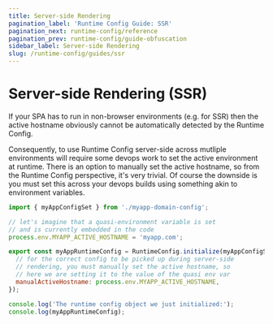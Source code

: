 ```yaml
---
title: Server-side Rendering
pagination_label: 'Runtime Config Guide: SSR'
pagination_next: runtime-config/reference
pagination_prev: runtime-config/guide-obfuscation
sidebar_label: Server-side Rendering
slug: /runtime-config/guides/ssr
---
```



<PackageCaption packageName='@spa-tools/runtime-config' />

# Server-side Rendering (SSR)

If your SPA has to run in non-browser environments (e.g. for SSR) then the
active hostname obviously cannot be automatically detected by the Runtime Config.

Consequently, to use Runtime Config server-side across mutliple environments will
require some devops work to set the active environment at runtime. There is an option
to manually set the active hostname, so from the Runtime Config perspective, it's
very trivial. Of course the downside is you must set this across your devops builds
using something akin to environment variables.

```js
import { myAppConfigSet } from './myapp-domain-config';

// let's imagine that a quasi-environment variable is set
// and is currently embedded in the code
process.env.MYAPP_ACTIVE_HOSTNAME = 'myapp.com';

export const myAppRuntimeConfig = RuntimeConfig.initialize(myAppConfigSet, {
  // for the correct config to be picked up during server-side
  // rendering, you must manually set the active hostname, so
  // here we are setting it to the value of the quasi env var
  manualActiveHostname: process.env.MYAPP_ACTIVE_HOSTNAME,
});

console.log('The runtime config object we just initialized:');
console.log(myAppRuntimeConfig);
```
